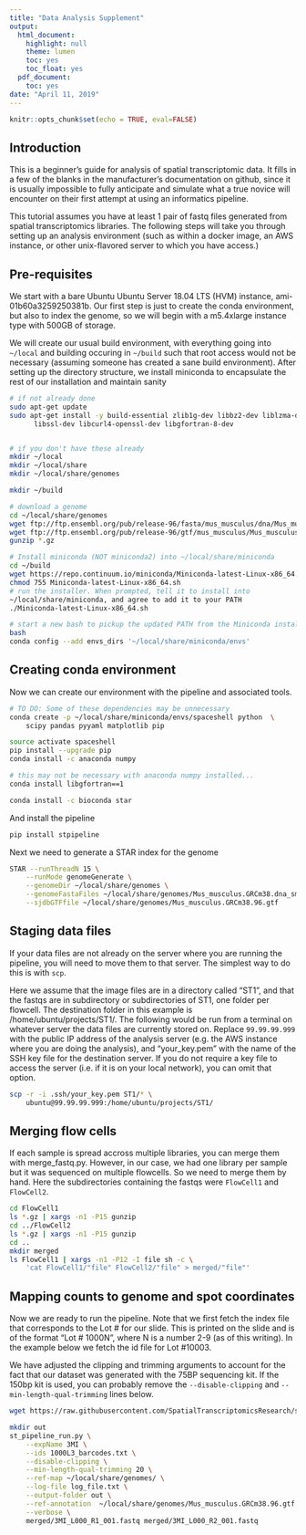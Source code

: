 ```yaml
---
title: "Data Analysis Supplement"
output:
  html_document:
    highlight: null
    theme: lumen
    toc: yes
    toc_float: yes
  pdf_document:
    toc: yes
date: "April 11, 2019"
---
```


```r
knitr::opts_chunk$set(echo = TRUE, eval=FALSE)
```

## Introduction

This is a beginner's guide for analysis of spatial transcriptomic data. It 
fills in a few of the blanks in the manufacturer's documentation on github, 
since it is usually impossible to fully anticipate and simulate what a true 
novice will encounter on their first attempt at using an informatics 
pipeline.

This tutorial assumes you have at least 1 pair of fastq files generated from 
spatial transcriptomics libraries. The following steps will take you through 
setting up an analysis environment (such as within a docker image, an AWS 
instance, or other unix-flavored server to which you have access.)

## Pre-requisites

We start with a bare Ubuntu Ubuntu Server 18.04 LTS (HVM) instance, 
ami-01b60a3259250381b. Our first step is just to create the conda 
environment, but also to index the genome, so we will begin with a 
m5.4xlarge instance type with 500GB of storage.

We will create our usual build environment, with everything going into 
`~/local` and building occuring in `~/build` such that root access would 
not be necessary (assuming someone has created a sane build environment). 
After setting up the directory structure, we install 
miniconda to encapsulate the rest of our installation and maintain sanity

```bash
# if not already done
sudo apt-get update
sudo apt-get install -y build-essential zlib1g-dev libbz2-dev liblzma-dev \
      libssl-dev libcurl4-openssl-dev libgfortran-8-dev


# if you don't have these already
mkdir ~/local
mkdir ~/local/share
mkdir ~/local/share/genomes

mkdir ~/build

# download a genome
cd ~/local/share/genomes
wget ftp://ftp.ensembl.org/pub/release-96/fasta/mus_musculus/dna/Mus_musculus.GRCm38.dna_sm.primary_assembly.fa.gz
wget ftp://ftp.ensembl.org/pub/release-96/gtf/mus_musculus/Mus_musculus.GRCm38.96.gtf.gz
gunzip *.gz

# Install miniconda (NOT miniconda2) into ~/local/share/miniconda
cd ~/build
wget https://repo.continuum.io/miniconda/Miniconda-latest-Linux-x86_64.sh
chmod 755 Miniconda-latest-Linux-x86_64.sh
# run the installer. When prompted, tell it to install into 
~/local/share/miniconda, and agree to add it to your PATH
./Miniconda-latest-Linux-x86_64.sh

# start a new bash to pickup the updated PATH from the Miniconda install
bash
conda config --add envs_dirs '~/local/share/miniconda/envs'

```

## Creating conda environment

Now we can create our environment with the pipeline and associated tools.

```bash
# TO DO: Some of these dependencies may be unnecessary
conda create -p ~/local/share/miniconda/envs/spaceshell python  \
    scipy pandas pyyaml matplotlib pip 

source activate spaceshell
pip install --upgrade pip
conda install -c anaconda numpy 

# this may not be necessary with anaconda numpy installed...
conda install libgfortran==1

conda install -c bioconda star

```

And install the pipeline

```bash
pip install stpipeline

```

Next we need to generate a STAR index for the genome

```bash
STAR --runThreadN 15 \
    --runMode genomeGenerate \
    --genomeDir ~/local/share/genomes \
    --genomeFastaFiles ~/local/share/genomes/Mus_musculus.GRCm38.dna_sm.primary_assembly.fa \
    --sjdbGTFfile ~/local/share/genomes/Mus_musculus.GRCm38.96.gtf 

```

## Staging data files

If your data files are not already on the server where you are running the 
pipeline, you will need to move them to that server.  The simplest way to do 
this is with `scp`.

Here we assume that the 
image files are in a directory called "ST1", and that the fastqs are in 
subdirectory or subdirectories of ST1, one folder per flowcell. The 
destination folder in this example is /home/ubuntu/projects/ST1/. The 
following would be run from a terminal on whatever server the data files 
are currently stored on. Replace `99.99.99.999` with the public IP address 
of the analysis server (e.g. the AWS instance where you are doing the 
analysis), and "your_key.pem" with the name of the SSH key file for the 
destination server. If you do not require a key file to access the server 
(i.e. if it is on your local network), you can omit that option.

```bash
scp -r -i .ssh/your_key.pem ST1/* \
    ubuntu@99.99.99.999:/home/ubuntu/projects/ST1/
```

## Merging flow cells

If each sample is spread accross multiple libraries, you can merge them with 
merge_fastq.py. However, in our case, we had one library per sample but 
it was sequenced on multiple flowcells. So we need to merge them by hand. Here 
the subdirectories containing the fastqs were `FlowCell1` and `FlowCell2`.

```bash
cd FlowCell1
ls *.gz | xargs -n1 -P15 gunzip
cd ../FlowCell2
ls *.gz | xargs -n1 -P15 gunzip
cd ..
mkdir merged
ls FlowCell1 | xargs -n1 -P12 -I file sh -c \
    'cat FlowCell1/"file" FlowCell2/"file" > merged/"file"'

```

## Mapping counts to genome and spot coordinates

Now we are ready to run the pipeline. Note that we first fetch the index file that 
corresponds to the Lot # for our slide.  This is printed on the slide and 
is of the format "Lot # 1000N", where N is a number 2-9 (as of this writing).
In the example below we fetch the id file for Lot #10003. 

We have adjusted the clipping and trimming arguments to account for the fact 
that our dataset was generated with the 75BP sequencing kit. If the 150bp kit 
is used, you can probably remove the `--disable-clipping` and 
`--min-length-qual-trimming` lines below.


```bash
wget https://raw.githubusercontent.com/SpatialTranscriptomicsResearch/st_pipeline/master/ids/1000L3_barcodes.txt

mkdir out
st_pipeline_run.py \
    --expName 3MI \
    --ids 1000L3_barcodes.txt \
    --disable-clipping \
    --min-length-qual-trimming 20 \
    --ref-map ~/local/share/genomes/ \
    --log-file log_file.txt \
    --output-folder out \
    --ref-annotation  ~/local/share/genomes/Mus_musculus.GRCm38.96.gtf \
    --verbose \
    merged/3MI_L000_R1_001.fastq merged/3MI_L000_R2_001.fastq
    
```

